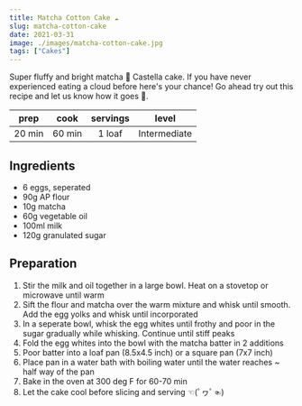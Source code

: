 ```yaml
---
title: Matcha Cotton Cake ☁️
slug: matcha-cotton-cake
date: 2021-03-31
image: ./images/matcha-cotton-cake.jpg
tags: ["Cakes"]
---
```


<StyledParagraph>Super fluffy and bright matcha 🍵 Castella cake. If you have never experienced eating a cloud before here's your chance! Go ahead try out this recipe and let us know how it goes 🙌.</StyledParagraph>

| prep | cook | servings | level |
| :--: | :--: | :------: | :---: |
| 20 min | 60 min | 1 loaf | Intermediate  |

## Ingredients

- <ListItem>6 eggs, seperated</ListItem>
- <ListItem>90g AP flour</ListItem> 
- <ListItem>10g matcha</ListItem>
- <ListItem>60g vegetable oil</ListItem>
- <ListItem>100ml milk</ListItem> 
- <ListItem>120g granulated sugar</ListItem>

## Preparation

1. Stir the milk and oil together in a large bowl. Heat on a stovetop or microwave until warm
2. Sift the flour and matcha over the warm mixture and whisk until smooth. Add the egg yolks and whisk until incorporated
3. In a seperate bowl, whisk the egg whites until frothy and poor in the sugar gradually while whisking. Continue until stiff peaks 
4. Fold the egg whites into the bowl with the matcha batter in 2 additions 
5. Poor batter into a loaf pan (8.5x4.5 inch) or a square pan (7x7 inch)
6. Place pan in a water bath with boiling water until the water reaches ~ half way of the pan
7. Bake in the oven at 300 deg F for 60-70 min 
8. Let the cake cool before slicing and serving ☜(ﾟヮﾟ☜)
